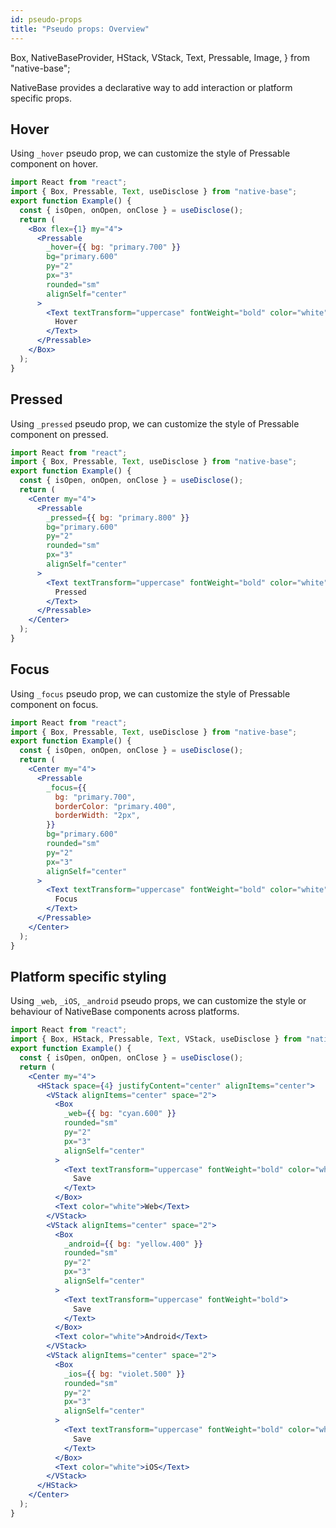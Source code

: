 ```yaml
---
id: pseudo-props
title: "Pseudo props: Overview"
---
```


  Box,
  NativeBaseProvider,
  HStack,
  VStack,
  Text,
  Pressable,
  Image,
} from "native-base";

NativeBase provides a declarative way to add interaction or platform specific props.

## Hover

Using `_hover` pseudo prop, we can customize the style of Pressable component on hover.

```jsx isLive=true
import React from "react";
import { Box, Pressable, Text, useDisclose } from "native-base";
export function Example() {
  const { isOpen, onOpen, onClose } = useDisclose();
  return (
    <Box flex={1} my="4">
      <Pressable
        _hover={{ bg: "primary.700" }}
        bg="primary.600"
        py="2"
        px="3"
        rounded="sm"
        alignSelf="center"
      >
        <Text textTransform="uppercase" fontWeight="bold" color="white">
          Hover
        </Text>
      </Pressable>
    </Box>
  );
}
```

## Pressed

Using `_pressed` pseudo prop, we can customize the style of Pressable component on pressed.

```jsx title="Pressed example" isLive=true
import React from "react";
import { Box, Pressable, Text, useDisclose } from "native-base";
export function Example() {
  const { isOpen, onOpen, onClose } = useDisclose();
  return (
    <Center my="4">
      <Pressable
        _pressed={{ bg: "primary.800" }}
        bg="primary.600"
        py="2"
        rounded="sm"
        px="3"
        alignSelf="center"
      >
        <Text textTransform="uppercase" fontWeight="bold" color="white">
          Pressed
        </Text>
      </Pressable>
    </Center>
  );
}
```

## Focus

Using `_focus` pseudo prop, we can customize the style of Pressable component on focus.

```jsx title="Focus example" isLive=true
import React from "react";
import { Box, Pressable, Text, useDisclose } from "native-base";
export function Example() {
  const { isOpen, onOpen, onClose } = useDisclose();
  return (
    <Center my="4">
      <Pressable
        _focus={{
          bg: "primary.700",
          borderColor: "primary.400",
          borderWidth: "2px",
        }}
        bg="primary.600"
        rounded="sm"
        py="2"
        px="3"
        alignSelf="center"
      >
        <Text textTransform="uppercase" fontWeight="bold" color="white">
          Focus
        </Text>
      </Pressable>
    </Center>
  );
}
```

## Platform specific styling

Using `_web`, `_iOS`, `_android` pseudo props, we can customize the style or behaviour of NativeBase components across platforms.

```jsx title="Platform specific example" isLive=true
import React from "react";
import { Box, HStack, Pressable, Text, VStack, useDisclose } from "native-base";
export function Example() {
  const { isOpen, onOpen, onClose } = useDisclose();
  return (
    <Center my="4">
      <HStack space={4} justifyContent="center" alignItems="center">
        <VStack alignItems="center" space="2">
          <Box
            _web={{ bg: "cyan.600" }}
            rounded="sm"
            py="2"
            px="3"
            alignSelf="center"
          >
            <Text textTransform="uppercase" fontWeight="bold" color="white">
              Save
            </Text>
          </Box>
          <Text color="white">Web</Text>
        </VStack>
        <VStack alignItems="center" space="2">
          <Box
            _android={{ bg: "yellow.400" }}
            rounded="sm"
            py="2"
            px="3"
            alignSelf="center"
          >
            <Text textTransform="uppercase" fontWeight="bold">
              Save
            </Text>
          </Box>
          <Text color="white">Android</Text>
        </VStack>
        <VStack alignItems="center" space="2">
          <Box
            _ios={{ bg: "violet.500" }}
            rounded="sm"
            py="2"
            px="3"
            alignSelf="center"
          >
            <Text textTransform="uppercase" fontWeight="bold" color="white">
              Save
            </Text>
          </Box>
          <Text color="white">iOS</Text>
        </VStack>
      </HStack>
    </Center>
  );
}
```

